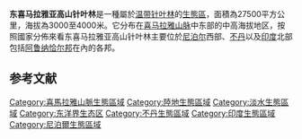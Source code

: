 {{Infobox ecoregion
| name                        = 东喜马拉雅亚高山针叶林
| image                       = GangkharPuensum3.jpg
| image_size                  = 
| image_alt                   = 
| image_caption               = 
| country                     = [[不丹|不丹]]
| country1                    = [[印度|印度]]
| country2                    = [[尼泊尔|尼泊尔]]
| bird_species                = 202<ref name = "Atlas">
{{cite book |last1 = Hoekstra |first1 = J. M. |last2 = Molnar |first2 = J. L. |last3 = Jennings |first3 = M. |last4 = Revenga |first4 = C. |last5 = Spalding |first5 = M. D. |last6 = Boucher |first6 = T. M. |last7 = Robertson |first7 = J. C. |last8 = Heibel |first8 = T. J. |last9 = Ellison |first9 = K. |title = The Atlas of Global Conservation: Changes, Challenges, and Opportunities to Make a Difference |publisher = [[加州大學出版社|加州大學出版社]] |editor1-last = Molnar |editor1-first = J. L. |year = 2010 |isbn = 978-0-520-26256-0 |url = https://archive.org/details/atlasofglobalcon0000unse |url-access = registration }}</ref>
| mammal_species              = 130<ref name = "Atlas"/>
| habitat_loss                = 28.324
| habitat_loss_ref = <ref name = "Atlas"/>
| protected                   = 22.56
| protected_ref = <ref name = "Atlas"/>
| area                        = 27500
| biome                       = [[温带针叶林|温带针叶林]]
| map                         = Ecoregion IM0501.png
| map_size                    = 
| map_alt                     = 
| map_caption                 = 紫色範圍為东喜马拉雅亚高山针叶林
}}'''东喜马拉雅亚高山针叶林'''是一種屬於[[温带针叶林|温带针叶林]]的[[生態區|生態區]]，面積為27500平方公里，海拔為3000至4000米。它分布在[[喜马拉雅山脉|喜马拉雅山脉]]中东部的中高海拔地区，按照國家分佈來看东喜马拉雅亚高山针叶林主要位於[[尼泊尔|尼泊尔]]西部、[[不丹|不丹]]以及[[印度|印度]]北部包括[[阿鲁纳恰尔邦|阿鲁纳恰尔邦]]在內的各邦。

==参考文献==
{{reflist}}
[[Category:喜馬拉雅山脈生態區域|Category:喜馬拉雅山脈生態區域]]
[[Category:陸地生態區域|Category:陸地生態區域]]
[[Category:淡水生態區域|Category:淡水生態區域]]
[[Category:东洋界生态区|Category:东洋界生态区]]
[[Category:不丹生態區域|Category:不丹生態區域]]
[[Category:印度生態區域|Category:印度生態區域]]
[[Category:尼泊爾生態區域|Category:尼泊爾生態區域]]